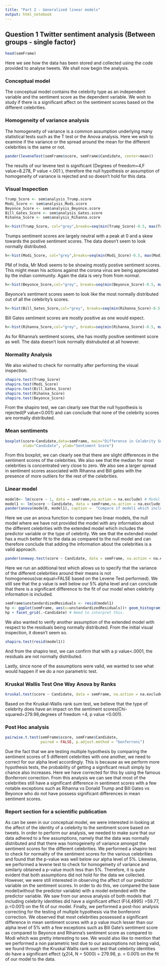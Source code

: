 ```yaml
---
title: "Part 2 - Generalized linear models"
output: html_notebook
---
```



## Question 1 Twitter sentiment analysis (Between groups - single factor) 


```r
head(semFrame)
```

Here we see how the data has been stored and collected using the code provided to analyse tweets. We shall now begin the analysis.

### Conceptual model

The conceptual model contains the celebrity type as an independent variable and the sentiment score as the dependent variable. We wish to study if there is a significant affect on the sentiment scores based on the different celebrities.

### Homogeneity of variance analysis

The homogeneity of variance is a common assumption underlying many statistical tests such as the T test or the Anova analysis. Here we wish to examine if the variance or the spread around the mean for the different celebrities is the same or not. 

```r
pander(leveneTest(semFrame$score, semFrame$Candidate, center=mean)) 
```
The results of our levene test is significant (Degrees of freedom=4,F value=8.278, P value <.001 ), therefore the null hypothesis or assumption of homogeneity of variance is rejected and so doesn't hold for this data.

### Visual Inspection 

```r
Trump_Score <- sem$analysis_Trump.score
Modi_Score <- sem$analysis_Modi.score
Beyonce_Score <- sem$analysis_Beyonce.score
Bill_Gates_Score <- sem$analysis_Gates.score
Rihanna_Score <- sem$analysis_Rihanna.score
```

```r
h<-hist(Trump_Score, col="grey",breaks=seq(min(Trump_Score)-0.5, max(Trump_Score)+0.5, by=1))
```

Trumps sentiment scores are largely neutral with a peak at 0 and a skew towards the postive sentiment scores. The data doesn't seem to look normally distributed.

```r
h<-hist(Modi_Score, col="grey",breaks=seq(min(Modi_Score)-0.5, max(Modi_Score)+0.5, by=1) )
```
PM of India, Mr Modi seems to be showing mostly postive sentiment scores. This might mean his actions against the corona virus are being appreciated by the indian community. Again the data is very from from normal. 

```r
h<-hist(Beyonce_Score,col="grey", breaks=seq(min(Beyonce_Score)-0.5, max(Beyonce_Score)+0.5, by=1))
```
Beyonce's sentiment scores seem to look like the most normally distributed out of all the celebrity's scores. 


```r
h<-hist(Bill_Gates_Score,col="grey", breaks=seq(min(Rihanna_Score)-0.5, max(Bill_Gates_Score)+0.5, by=1))
```
Bill Gates sentiment scores are mostly positive as one would expect.


```r
h<-hist(Rihanna_Score,col="grey", breaks=seq(min(Rihanna_Score)-0.5, max(Rihanna_Score)+0.5, by=1))
```
As for Rihanna's sentiment scores, she has mostly positive sentiment score as well. The data doesn't look normally distrubuted at all however.

### Normality Analysis

We also wished to check for normality after performing the visual inspection. 

```r
shapiro.test(Trump_Score)
shapiro.test(Modi_Score)
shapiro.test(Bill_Gates_Score)
shapiro.test(Rihanna_Score)
shapiro.test(Beyonce_Score)
```

From the shapiro test, we can clearly see that the null hypothesis is rejected(P value<0.001) and can conclude that none of the celebrity scores are normally distributed.

### Mean sentiments

```r
boxplot(score~Candidate,data=semFrame, main="Difference in Celebrity Sentiment Scores", 
        xlab="Candidate", ylab="Sentiment Score") 
```

From this boxplot, we can clearly see that there are slight differences in the sentiment scores of the celebrities. We also see that the median for most celebrities is concentrated very close to zero. We also see a larger spread in sentiment scores associated with Rihanna and Bill gates with the presence of more outliers for the rest of the celebrities. 


### Linear model




```r
model0<- lm(score ~ 1, data = semFrame,na.action = na.exclude) # Model Without Predictor            
model1 <- lm(score ~ Candidate, data = semFrame,na.action = na.exclude) # Model with Predictor
pander(anova(model0, model1), caption =  "Compare if model1 which includes the independent variable provides a better fit than without(model0)")
```

Here we use an anova function to compare two linear models, the null model where we have not provided the model with any information about the different celebrities with the extended model which includes the predictor variable or the type of celebrity. We see that the extended model has a much better fit to the data as compared to the null model and can therefore conclude that adding the information about the celebrities is a valid approach. 


```r
pander(oneway.test(score ~ Candidate, data = semFrame, na.action = na.exclude, var.equal = FALSE))
```

Here we run an additional test which allows us to specify that the variance of the different celebrities around their means is not homogoneous(var.equal=FALSE based on the Levene Test performed). We still see that the p value is well below our 5% alpha level and can conclude that there is a significant difference to the fit of our model when celebrity information is included. 


```r
semFrame$unstandardizedResiduals <- resid(model1)
hp <- ggplot(semFrame, aes(x=unstandardizedResiduals))+ geom_histogram() + labs(title="Residuals Plot")
hp + facet_grid(.~Candidate) # Need to interpret this.

```

We also wanted to verify another assumption of the extended model with respect to the residuals being normally distributed. From the initial visual inspection, it doesn't seem so. 

```r
shapiro.test(resid(model1))
```

And from the shapiro test, we can confirm that with a p value<.0001, the residuals are not normally distributed.


Lastly, since none of the assumptions were valid, we wanted to see what would happen if we do a non parametric test. 

### Kruskal Wallis Test One Way Anova by Ranks 

```r
kruskal.test(score ~ Candidate, data = semFrame, na.action = na.exclude) # where y1 is numeric and A is a factor 
```

Based on the Kruskal-Wallis rank sum test, we believe that the type of celebrity does have an impact on the sentiment scores(Chi-squared=279.98,degrees of freedom =4, p value <0.001).


### Post Hoc analysis
```r
pairwise.t.test(semFrame$score, semFrame$Candidate, 
                paired = FALSE, p.adjust.method = "bonferroni")
```

Due the fact that we are testing multiple hypothesis by comparing the sentiment scores of 5 different celebrities with one another, we need to correct for our alpha level accordingly. This is because as we perform more hypothesis tests, the probability of getting a significant result simply by chance also increases. Here we have corrected for this by using the famous Bonferroni correction. From this analysis we can see that most of the celebrities still have a significant difference in sentiment scores with a few notable exceptions such as Rihanna vs Donald Trump and Bill Gates vs Beyonce who do not have possess significant differences in mean sentiment scores.


### Report section for a scientific publication

As can be seen in our conceptual model, we were interested in looking at the affect of the identity of a celebrity to the sentiment score based on tweets. In order to perform our analysis, we needed to make sure that our data adhered to a few assumptions, namely that the data was normally distributed and that there was homogeineity of variance amongst the sentiment scores for the different celebrities. We performed a shapiro test to check for normality of the sentiment scores for the various celebrities and found that the p-value was well below our alpha level of 5%. Likewise, we performed a levene test to check for homogeineity of variance and similarly obtained a p-value much less than 5%. Therefore, it is quite evident that both assumptions did not hold for the data we collected. However, we were still interested in observing the affect of our predictor variable on the sentiment scores. In order to do this, we compared the base model(without the predictor variable) with a model extended with the predictor variable. We saw from our anova analysis of both models that including celebrity identities did have a significant effect (F(4,4995) =59.77, p.<0.001) on the fit of our model. Finally, we performed a post-hoc analysis correcting for the testing of multiple hypothesis via the bonferonni correction. We observed that most celebrities possessed a significant difference in mean sentiment scores with a p value much lesser than our alpha level of 5% with a few exceptions such as Bill Gate's sentiment score as compared to Beyonce and Rihanna's sentiment score as compared to Modi which was pretty interesting to see. We would also like to mention that we performed a non parametric test due to our assumptions not being valid, we found through the Kruskal Wallis rank sum test that celebrity identities do have a significant effect (χ2(4, N = 5000) = 279.98, p. < 0.001) on the fit of our model to the data. 
